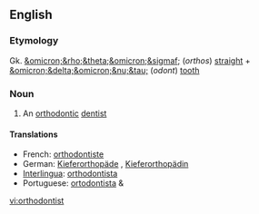 ==English==

===Etymology===
Gk. [[&omicron;&rho;&theta;&omicron;&sigmaf;]] (''orthos'') [[straight]] + [[&omicron;&delta;&omicron;&nu;&tau;]] (''odont'') [[tooth]]

===Noun===
{{en-noun}}

# An [[orthodontic]] [[dentist]]

====Translations====
*French: [[orthodontiste]]
*German: [[Kieferorthopäde]] {{m}}, [[Kieferorthopädin]] {{f}}
*[[Interlingua]]: [[orthodontista]]
*Portuguese: [[ortodontista]] {{m}} & {{f}}

[[vi:orthodontist]]